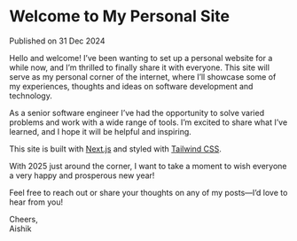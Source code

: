 # Welcome to My Personal Site

Published on 31 Dec 2024

Hello and welcome! I’ve been wanting to set up a personal website for a while
now, and I’m thrilled to finally share it with everyone. This site will serve
as my personal corner of the internet, where I’ll showcase some of my
experiences, thoughts and ideas on software development and technology.

As a senior software engineer I’ve had the opportunity to solve varied problems
and work with a wide range of tools. I’m excited to share what I’ve learned,
and I hope it will be helpful and inspiring.

This site is built with [Next.js](https://nextjs.org/) and styled with 
[Tailwind CSS](https://tailwindcss.com/).

With 2025 just around the corner, I want to take a moment to wish everyone a
very happy and prosperous new year!

Feel free to reach out or share your thoughts on any of my posts—I’d love to
hear from you!

Cheers,  
Aishik
